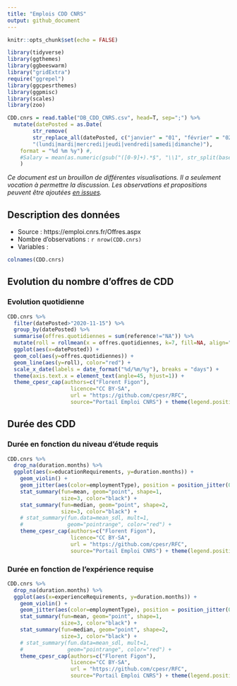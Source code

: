 ```yaml
---
title: "Emplois CDD CNRS"
output: github_document
---
```


```r
knitr::opts_chunk$set(echo = FALSE)

library(tidyverse)
library(ggthemes)
library(ggbeeswarm)
library("gridExtra")
require("ggrepel")
library(ggcpesrthemes)
library(ggpmisc)
library(scales)
library(zoo)

CDD.cnrs = read.table("DB_CDD_CNRS.csv", head=T, sep=";") %>%
  mutate(datePosted = as.Date(
        str_remove(
        str_replace_all(datePosted, c("janvier" = "01", "février" = "02", "mars" = "03", "avril" = "04", "mai" = "05", "juin" = "06", "juillet" = "07", "août" = "08", "septembre" = "09", "octobre" = "10", "novembre" = "11", "décembre" = "12")), 
        "(lundi|mardi|mercredi|jeudi|vendredi|samedi|dimanche)"), 
    format = "%d %m %y") #,
    #Salary = mean(as.numeric(gsub("([0-9]+).*$", "\\1", str_split(baseSalary, " ")[[1]]))), na.rm=T)
    )
```

_Ce document est un brouillon de différentes visualisations. Il a seulement vocation à permettre la discussion. Les observations et propositions peuvent être ajoutées [en issues](https://github.com/cpesr/RFC/issues)._

## Description des données 

- Source : https://emploi.cnrs.fr/Offres.aspx
- Nombre d'observations : `r nrow(CDD.cnrs)`
- Variables : 
```r
colnames(CDD.cnrs)
```

## Evolution du nombre d'offres de CDD
### Evolution quotidienne
```r
CDD.cnrs %>% 
  filter(datePosted>"2020-11-15") %>%
  group_by(datePosted) %>% 
  summarise(offres.quotidiennes = sum(reference!="NA")) %>% 
  mutate(roll = rollmean(x = offres.quotidiennes, k=7, fill=NA, align="right")) %>%
  ggplot(aes(x=datePosted)) + 
  geom_col(aes(y=offres.quotidiennes)) + 
  geom_line(aes(y=roll), color="red") +
  scale_x_date(labels = date_format("%d/%m/%y"), breaks = "days") +
  theme(axis.text.x = element_text(angle=45, hjust=1)) +
  theme_cpesr_cap(authors=c("Florent Figon"), 
                    licence="CC BY-SA", 
                    url = "https://github.com/cpesr/RFC", 
                    source="Portail Emploi CNRS") + theme(legend.position = "right")
```

## Durée des CDD

### Durée en fonction du niveau d'étude requis
```r
CDD.cnrs %>% 
  drop_na(duration.months) %>% 
  ggplot(aes(x=educationRequirements, y=duration.months)) + 
    geom_violin() + 
    geom_jitter(aes(color=employmentType), position = position_jitter(0.1)) +
    stat_summary(fun=mean, geom="point", shape=1,
                 size=3, color="black") +
    stat_summary(fun=median, geom="point", shape=2,
                 size=3, color="black") +
    # stat_summary(fun.data=mean_sdl, mult=1, 
    #              geom="pointrange", color="red") +
    theme_cpesr_cap(authors=c("Florent Figon"), 
                    licence="CC BY-SA", 
                    url = "https://github.com/cpesr/RFC", 
                    source="Portail Emploi CNRS") + theme(legend.position = "right")
```

### Durée en fonction de l'expérience requise
```r
CDD.cnrs %>% 
  drop_na(duration.months) %>% 
  ggplot(aes(x=experienceRequirements, y=duration.months)) + 
    geom_violin() + 
    geom_jitter(aes(color=employmentType), position = position_jitter(0.1)) +
    stat_summary(fun=mean, geom="point", shape=1,
                 size=3, color="black") +
    stat_summary(fun=median, geom="point", shape=2,
                 size=3, color="black") +
    # stat_summary(fun.data=mean_sdl, mult=1, 
    #              geom="pointrange", color="red") +
    theme_cpesr_cap(authors=c("Florent Figon"), 
                    licence="CC BY-SA", 
                    url = "https://github.com/cpesr/RFC", 
                    source="Portail Emploi CNRS") + theme(legend.position = "right")
```